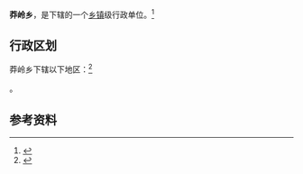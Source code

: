 {{中国乡级行政区|54/21/29/212/000}}

'''莽岭乡'''，是{{PRC admin/fullname|54/21/29/212/000|3}}下辖的一个[[乡镇|乡镇]]级行政单位。<ref>{{PRC admin/ref sgc|{{PRC admin/parent|54/21/29/212/000}}}}</ref>

== 行政区划 ==

莽岭乡下辖以下地区：<ref>{{PRC admin/ref sgc|54/21/29/212/000}}</ref>

{{PRC admin/children|54/21/29/212/000}}。

== 参考资料 ==

{{reflist}}

{{行政区划小作品}}
{{PRC admin/navcat|54/21/29/212/000}}